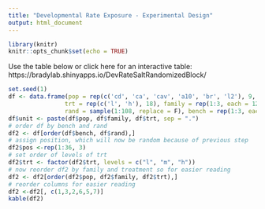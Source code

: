 ```yaml
---
title: "Developmental Rate Exposure - Experimental Design"
output: html_document
---
```

```r
library(knitr)
knitr::opts_chunk$set(echo = TRUE)
```

Use the table below or click here for an interactive table: https://bradylab.shinyapps.io/DevRateSaltRandomizedBlock/
```r
set.seed(1)
df <- data.frame(pop = rep(c('cd', 'ca', 'cav', 'a10', 'br', 'l2'), 9, each = 2),
                trt = rep(c('l', 'h'), 18), family = rep(1:3, each = 12), rep = rep(1:3, each = 36), 
                rand = sample(1:108, replace = F), bench = rep(1:3, each = 36))
df$unit <- paste(df$pop, df$family, df$trt, sep = ".")
# order df by bench and rand
df2 <- df[order(df$bench, df$rand),]
# assign position, which will now be random because of previous step 
df2$pos <-rep(1:36, 3)
# set order of levels of trt
df2$trt <- factor(df2$trt, levels = c("l", "m", "h"))
# now reorder df2 by family and treatment so for easier reading
df2 <- df2[order(df2$pop, df2$family, df2$trt),]
# reorder columns for easier reading
df2 <-df2[, c(1,3,2,6,5,7)]
kable(df2)

```